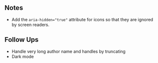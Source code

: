 ## Notes

- Add the `aria-hidden="true"` attribute for icons so that they are ignored by screen readers.

## Follow Ups

- Handle very long author name and handles by truncating
- Dark mode
